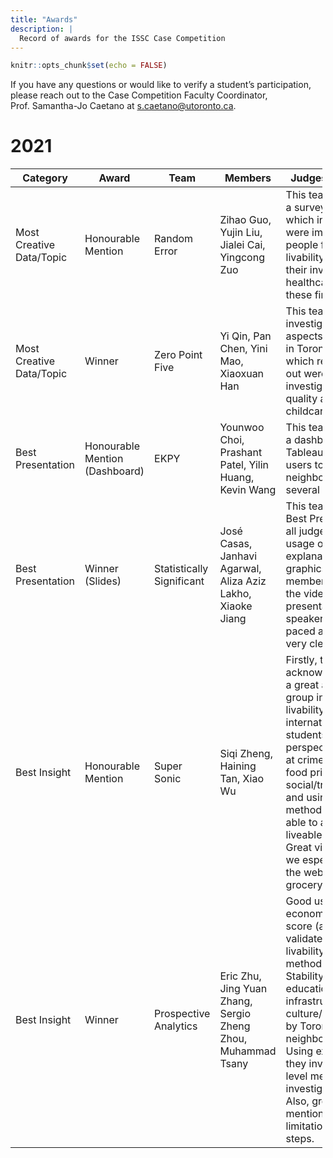```yaml
---
title: "Awards"
description: |
  Record of awards for the ISSC Case Competition
---
```


```r
knitr::opts_chunk$set(echo = FALSE)
```

If you have any questions or would like to verify a student's participation, please reach out to the Case Competition Faculty Coordinator, Prof. Samantha-Jo Caetano at [s.caetano\@utoronto.ca](mailto:s.caetano@utoronto.ca){.email}.

# 2021

+--------------------------+--------------------------------+---------------------------+-----------------------------------------------+------------------------------------------------------------------------------------------------------------------------------------------------------------------------------------------------------------------------------------------------------------------------------------------------------------------------------------------------------------------------+
| Category                 | Award                          | Team                      | Members                                       | Judges comments                                                                                                                                                                                                                                                                                                                                                        |
+==========================+================================+===========================+===============================================+========================================================================================================================================================================================================================================================================================================================================================================+
| Most Creative Data/Topic | Honourable Mention             | Random Error              | Zihao Guo,                                    | This team conducted a survey to identify which indicators were important to people for judging livability and tailored their investigation to healthcare based on these findings.                                                                                                                                                                                      |
|                          |                                |                           | Yujin Liu,                                    |                                                                                                                                                                                                                                                                                                                                                                        |
|                          |                                |                           | Jialei Cai,                                   |                                                                                                                                                                                                                                                                                                                                                                        |
|                          |                                |                           | Yingcong Zuo                                  |                                                                                                                                                                                                                                                                                                                                                                        |
+--------------------------+--------------------------------+---------------------------+-----------------------------------------------+------------------------------------------------------------------------------------------------------------------------------------------------------------------------------------------------------------------------------------------------------------------------------------------------------------------------------------------------------------------------+
| Most Creative Data/Topic | Winner                         | Zero Point Five           | Yi                                            | This team had investigated multiple aspects of livability in Toronto. Two of which really stood out were the investigation of air quality and childcare.                                                                                                                                                                                                               |
|                          |                                |                           | Qin, Pan Chen, Yini Mao,                      |                                                                                                                                                                                                                                                                                                                                                                        |
|                          |                                |                           | Xiaoxuan Han                                  |                                                                                                                                                                                                                                                                                                                                                                        |
+--------------------------+--------------------------------+---------------------------+-----------------------------------------------+------------------------------------------------------------------------------------------------------------------------------------------------------------------------------------------------------------------------------------------------------------------------------------------------------------------------------------------------------------------------+
| Best Presentation        | Honourable Mention (Dashboard) | EKPY                      | Younwoo                                       | This team developed a dashboard in Tableaux allowing users to browse neighbourhoods on several measures.                                                                                                                                                                                                                                                               |
|                          |                                |                           | Choi, Prashant Patel, Yilin Huang, Kevin Wang |                                                                                                                                                                                                                                                                                                                                                                        |
+--------------------------+--------------------------------+---------------------------+-----------------------------------------------+------------------------------------------------------------------------------------------------------------------------------------------------------------------------------------------------------------------------------------------------------------------------------------------------------------------------------------------------------------------------+
| Best Presentation        | Winner (Slides)                | Statistically Significant | José                                          | This team was voted Best Presentation by all judges. Great usage of self-explanatory graphics. All team members spoke in the video presentation and all speakers were well paced and spoke very clearly.                                                                                                                                                               |
|                          |                                |                           | Casas, Janhavi                                |                                                                                                                                                                                                                                                                                                                                                                        |
|                          |                                |                           | Agarwal, Aliza Aziz Lakho, Xiaoke             |                                                                                                                                                                                                                                                                                                                                                                        |
|                          |                                |                           | Jiang                                         |                                                                                                                                                                                                                                                                                                                                                                        |
+--------------------------+--------------------------------+---------------------------+-----------------------------------------------+------------------------------------------------------------------------------------------------------------------------------------------------------------------------------------------------------------------------------------------------------------------------------------------------------------------------------------------------------------------------+
| Best Insight             | Honourable Mention             | Super Sonic               | Siqi                                          | Firstly, the land acknowledgement is a great addition. This group investigated livability from an international students' perspective. Looking at crime rate, rent, food prices, social/transportation, and using in depth methods they were able to assess how liveable Toronto is. Great visualizations, we especially like the web graphic for grocery item prices. |
|                          |                                |                           | Zheng, Haining Tan,                           |                                                                                                                                                                                                                                                                                                                                                                        |
|                          |                                |                           | Xiao Wu                                       |                                                                                                                                                                                                                                                                                                                                                                        |
+--------------------------+--------------------------------+---------------------------+-----------------------------------------------+------------------------------------------------------------------------------------------------------------------------------------------------------------------------------------------------------------------------------------------------------------------------------------------------------------------------------------------------------------------------+
| Best Insight             | Winner                         | Prospective               | Eric                                          | Good usage of the economics livability score (an already validated measure of livability). Their methods looked at: Stability, Healthcare, education, infrastructure, culture/environment by Toronto neighbourhoods. Using external data, they invoked senior level methods to investigate livability. Also, great job mentioning limitations and next steps.          |
|                          |                                | Analytics                 | Zhu, Jing Yuan Zhang, Sergio                  |                                                                                                                                                                                                                                                                                                                                                                        |
|                          |                                |                           | Zheng Zhou, Muhammad Tsany                    |                                                                                                                                                                                                                                                                                                                                                                        |
+--------------------------+--------------------------------+---------------------------+-----------------------------------------------+------------------------------------------------------------------------------------------------------------------------------------------------------------------------------------------------------------------------------------------------------------------------------------------------------------------------------------------------------------------------+
